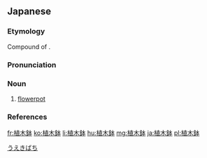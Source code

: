 ==Japanese==
{{wikipedia|lang=ja}}
{{ja-kanjitab|うえ|き|はち|k3=ばち}}

===Etymology===
Compound of {{affix|sort=うえきばち|ja|植木|tr1=ueki|t1=plant|鉢|tr2=hachi|t2=pot}}. {{rendaku2|sort=うえきばち|hachi|bachi}}

===Pronunciation===
{{ja-pron|うえきばち|acc=3|acc_ref=DJR,NHK}}

===Noun===
{{ja-noun|うえきばち|hhira=うゑきばち}}

# [[flowerpot]]

===References===
<references/>

[[Category:ja:Containers|うえきばち]]

[[fr:植木鉢]]
[[ko:植木鉢]]
[[li:植木鉢]]
[[hu:植木鉢]]
[[mg:植木鉢]]
[[ja:植木鉢]]
[[pl:植木鉢]]